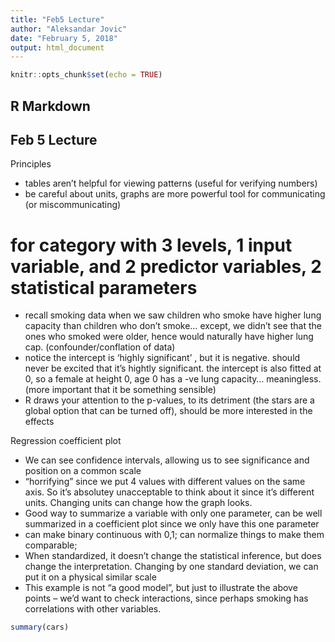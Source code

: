 ```yaml
---
title: "Feb5 Lecture"
author: "Aleksandar Jovic"
date: "February 5, 2018"
output: html_document
---
```


```r
knitr::opts_chunk$set(echo = TRUE)
```

## R Markdown

## Feb 5 Lecture

Principles

* tables aren't helpful for viewing patterns (useful for verifying numbers)
* be careful about units, graphs are more powerful tool for communicating (or miscommunicating)

# for category with 3 levels, 1 input variable, and 2 predictor variables, 2 statistical parameters

* recall smoking data when we saw children who smoke have higher lung capacity than children who don't smoke... except, we didn't see that the ones who smoked were older, hence would naturally have higher lung cap. (confounder/conflation of data)
* notice the intercept is 'highly significant' , but it is negative. should never be excited that it's hightly significant. the intercept is also fitted at 0, so a female at height 0, age 0 has a -ve lung capacity... meaningless. (more important that it be something sensible)
* R draws your attention to the p-values, to its detriment (the stars are a global option that can be turned off), should be more interested in the effects

Regression coefficient plot

* We can see confidence intervals, allowing us to see significance and position on a common scale
* "horrifying" since we put 4 values with different values on the same axis. So it's absolutey unacceptable to think about it since it's different units. Changing units can change how the graph looks.
* Good way to summarize a variable with only one parameter, can be well summarized in a coefficient plot since we only have this one parameter
* can make binary continuous with 0,1; can normalize things to make them comparable;
* When standardized, it doesn't change the statistical inference, but does change the interpretation. Changing by one standard deviation, we can put it on a physical similar scale
* This example is not "a good model", but just to illustrate the above points -- we'd want to check interactions, since perhaps smoking has correlations with other variables.



```r
summary(cars)
```
